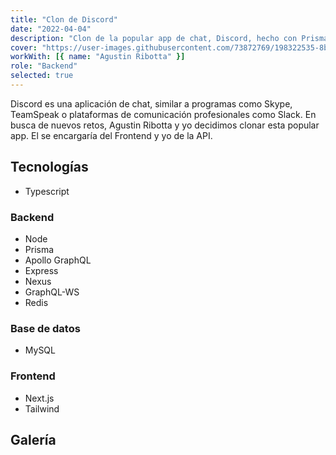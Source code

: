 ```yaml
---
title: "Clon de Discord"
date: "2022-04-04"
description: "Clon de la popular app de chat, Discord, hecho con Prisma, GraphQL y Next.js."
cover: "https://user-images.githubusercontent.com/73872769/198322535-8b37491e-d266-474d-8a24-070ee07329fd.png"
workWith: [{ name: "Agustin Ribotta" }]
role: "Backend"
selected: true
---
```


Discord es una aplicación de chat, similar a programas como Skype, TeamSpeak o plataformas de comunicación profesionales como Slack. En busca de nuevos retos, Agustin Ribotta y yo decidimos clonar esta popular app. El se encargaría del Frontend y yo de la API.

## Tecnologías

- Typescript

### Backend

- Node
- Prisma
- Apollo GraphQL
- Express
- Nexus
- GraphQL-WS
- Redis

### Base de datos

- MySQL

### Frontend

- Next.js
- Tailwind

## Galería

<GalleryImage
  alt="página de inicio"
  image="https://user-images.githubusercontent.com/73872769/162990058-310ad207-e936-4230-88a5-53e2902b6ad5.png"
  caption="La página de inicio"
/>

<GalleryImage
  alt="inicio de sesión"
  image="https://user-images.githubusercontent.com/73872769/162990089-3ae063c7-ee93-4208-840b-6aa1c2aa0789.png"
  caption="Inicio de sesión"
/>

<GalleryImage
  alt="lista de amigos del usuari"
  image="https://user-images.githubusercontent.com/73872769/162990125-4dfb5fb0-9cd1-4d8a-85f6-772cde227e1f.png"
  caption="Lista de amigos del usuario"
/>

<GalleryImage
  alt="servidor"
  image="https://user-images.githubusercontent.com/73872769/162990166-91af95eb-4373-41e7-83fb-adace85105f3.png"
  caption="Un servidor"
/>
